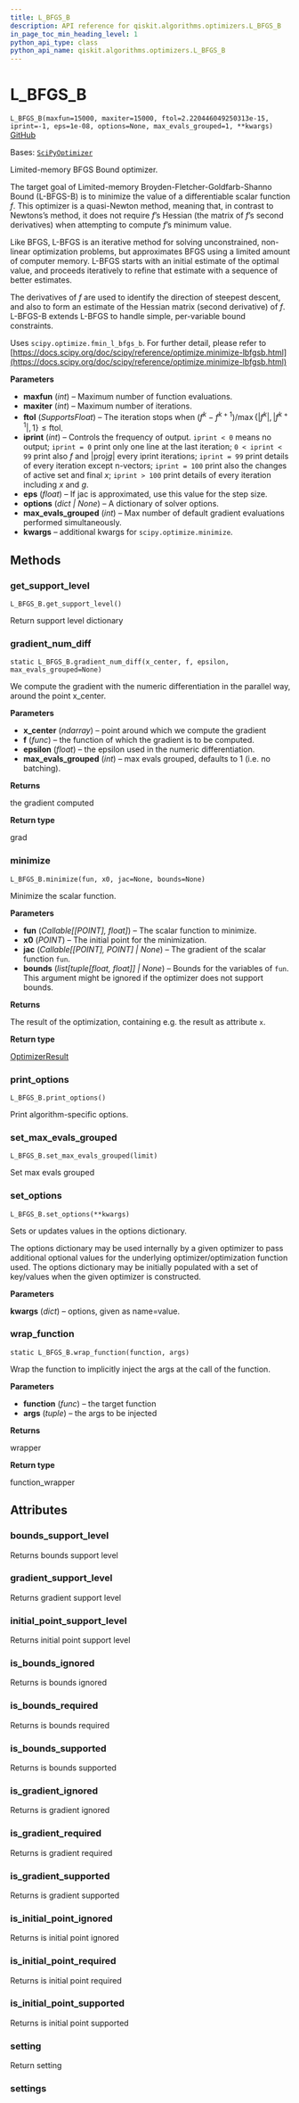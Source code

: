 ```yaml
---
title: L_BFGS_B
description: API reference for qiskit.algorithms.optimizers.L_BFGS_B
in_page_toc_min_heading_level: 1
python_api_type: class
python_api_name: qiskit.algorithms.optimizers.L_BFGS_B
---
```


<span id="l-bfgs-b" />

# L\_BFGS\_B

<span id="qiskit.algorithms.optimizers.L_BFGS_B" />

`L_BFGS_B(maxfun=15000, maxiter=15000, ftol=2.220446049250313e-15, iprint=-1, eps=1e-08, options=None, max_evals_grouped=1, **kwargs)` [GitHub](https://github.com/qiskit/qiskit/tree/stable/0.24/qiskit/algorithms/optimizers/l_bfgs_b.py "view source code")

Bases: [`SciPyOptimizer`](qiskit.algorithms.optimizers.SciPyOptimizer "qiskit.algorithms.optimizers.scipy_optimizer.SciPyOptimizer")

Limited-memory BFGS Bound optimizer.

The target goal of Limited-memory Broyden-Fletcher-Goldfarb-Shanno Bound (L-BFGS-B) is to minimize the value of a differentiable scalar function $f$. This optimizer is a quasi-Newton method, meaning that, in contrast to Newtons’s method, it does not require $f$’s Hessian (the matrix of $f$’s second derivatives) when attempting to compute $f$’s minimum value.

Like BFGS, L-BFGS is an iterative method for solving unconstrained, non-linear optimization problems, but approximates BFGS using a limited amount of computer memory. L-BFGS starts with an initial estimate of the optimal value, and proceeds iteratively to refine that estimate with a sequence of better estimates.

The derivatives of $f$ are used to identify the direction of steepest descent, and also to form an estimate of the Hessian matrix (second derivative) of $f$. L-BFGS-B extends L-BFGS to handle simple, per-variable bound constraints.

Uses `scipy.optimize.fmin_l_bfgs_b`. For further detail, please refer to [https://docs.scipy.org/doc/scipy/reference/optimize.minimize-lbfgsb.html](https://docs.scipy.org/doc/scipy/reference/optimize.minimize-lbfgsb.html)

**Parameters**

*   **maxfun** (*int*) – Maximum number of function evaluations.
*   **maxiter** (*int*) – Maximum number of iterations.
*   **ftol** (*SupportsFloat*) – The iteration stops when $(f^k - f^{k+1}) / \max\{|f^k|, |f^{k+1}|,1\} \leq \text{ftol}$.
*   **iprint** (*int*) – Controls the frequency of output. `iprint < 0` means no output; `iprint = 0` print only one line at the last iteration; `0 < iprint < 99` print also $f$ and $|\text{proj} g|$ every iprint iterations; `iprint = 99` print details of every iteration except n-vectors; `iprint = 100` print also the changes of active set and final $x$; `iprint > 100` print details of every iteration including $x$ and $g$.
*   **eps** (*float*) – If jac is approximated, use this value for the step size.
*   **options** (*dict | None*) – A dictionary of solver options.
*   **max\_evals\_grouped** (*int*) – Max number of default gradient evaluations performed simultaneously.
*   **kwargs** – additional kwargs for `scipy.optimize.minimize`.

## Methods

<span id="qiskit-algorithms-optimizers-l-bfgs-b-get-support-level" />

### get\_support\_level

<span id="qiskit.algorithms.optimizers.L_BFGS_B.get_support_level" />

`L_BFGS_B.get_support_level()`

Return support level dictionary

<span id="qiskit-algorithms-optimizers-l-bfgs-b-gradient-num-diff" />

### gradient\_num\_diff

<span id="qiskit.algorithms.optimizers.L_BFGS_B.gradient_num_diff" />

`static L_BFGS_B.gradient_num_diff(x_center, f, epsilon, max_evals_grouped=None)`

We compute the gradient with the numeric differentiation in the parallel way, around the point x\_center.

**Parameters**

*   **x\_center** (*ndarray*) – point around which we compute the gradient
*   **f** (*func*) – the function of which the gradient is to be computed.
*   **epsilon** (*float*) – the epsilon used in the numeric differentiation.
*   **max\_evals\_grouped** (*int*) – max evals grouped, defaults to 1 (i.e. no batching).

**Returns**

the gradient computed

**Return type**

grad

<span id="qiskit-algorithms-optimizers-l-bfgs-b-minimize" />

### minimize

<span id="qiskit.algorithms.optimizers.L_BFGS_B.minimize" />

`L_BFGS_B.minimize(fun, x0, jac=None, bounds=None)`

Minimize the scalar function.

**Parameters**

*   **fun** (*Callable\[\[POINT], float]*) – The scalar function to minimize.
*   **x0** (*POINT*) – The initial point for the minimization.
*   **jac** (*Callable\[\[POINT], POINT] | None*) – The gradient of the scalar function `fun`.
*   **bounds** (*list\[tuple\[float, float]] | None*) – Bounds for the variables of `fun`. This argument might be ignored if the optimizer does not support bounds.

**Returns**

The result of the optimization, containing e.g. the result as attribute `x`.

**Return type**

[OptimizerResult](qiskit.algorithms.optimizers.OptimizerResult "qiskit.algorithms.optimizers.OptimizerResult")

<span id="qiskit-algorithms-optimizers-l-bfgs-b-print-options" />

### print\_options

<span id="qiskit.algorithms.optimizers.L_BFGS_B.print_options" />

`L_BFGS_B.print_options()`

Print algorithm-specific options.

<span id="qiskit-algorithms-optimizers-l-bfgs-b-set-max-evals-grouped" />

### set\_max\_evals\_grouped

<span id="qiskit.algorithms.optimizers.L_BFGS_B.set_max_evals_grouped" />

`L_BFGS_B.set_max_evals_grouped(limit)`

Set max evals grouped

<span id="qiskit-algorithms-optimizers-l-bfgs-b-set-options" />

### set\_options

<span id="qiskit.algorithms.optimizers.L_BFGS_B.set_options" />

`L_BFGS_B.set_options(**kwargs)`

Sets or updates values in the options dictionary.

The options dictionary may be used internally by a given optimizer to pass additional optional values for the underlying optimizer/optimization function used. The options dictionary may be initially populated with a set of key/values when the given optimizer is constructed.

**Parameters**

**kwargs** (*dict*) – options, given as name=value.

<span id="qiskit-algorithms-optimizers-l-bfgs-b-wrap-function" />

### wrap\_function

<span id="qiskit.algorithms.optimizers.L_BFGS_B.wrap_function" />

`static L_BFGS_B.wrap_function(function, args)`

Wrap the function to implicitly inject the args at the call of the function.

**Parameters**

*   **function** (*func*) – the target function
*   **args** (*tuple*) – the args to be injected

**Returns**

wrapper

**Return type**

function\_wrapper

## Attributes

<span id="qiskit.algorithms.optimizers.L_BFGS_B.bounds_support_level" />

### bounds\_support\_level

Returns bounds support level

<span id="qiskit.algorithms.optimizers.L_BFGS_B.gradient_support_level" />

### gradient\_support\_level

Returns gradient support level

<span id="qiskit.algorithms.optimizers.L_BFGS_B.initial_point_support_level" />

### initial\_point\_support\_level

Returns initial point support level

<span id="qiskit.algorithms.optimizers.L_BFGS_B.is_bounds_ignored" />

### is\_bounds\_ignored

Returns is bounds ignored

<span id="qiskit.algorithms.optimizers.L_BFGS_B.is_bounds_required" />

### is\_bounds\_required

Returns is bounds required

<span id="qiskit.algorithms.optimizers.L_BFGS_B.is_bounds_supported" />

### is\_bounds\_supported

Returns is bounds supported

<span id="qiskit.algorithms.optimizers.L_BFGS_B.is_gradient_ignored" />

### is\_gradient\_ignored

Returns is gradient ignored

<span id="qiskit.algorithms.optimizers.L_BFGS_B.is_gradient_required" />

### is\_gradient\_required

Returns is gradient required

<span id="qiskit.algorithms.optimizers.L_BFGS_B.is_gradient_supported" />

### is\_gradient\_supported

Returns is gradient supported

<span id="qiskit.algorithms.optimizers.L_BFGS_B.is_initial_point_ignored" />

### is\_initial\_point\_ignored

Returns is initial point ignored

<span id="qiskit.algorithms.optimizers.L_BFGS_B.is_initial_point_required" />

### is\_initial\_point\_required

Returns is initial point required

<span id="qiskit.algorithms.optimizers.L_BFGS_B.is_initial_point_supported" />

### is\_initial\_point\_supported

Returns is initial point supported

<span id="qiskit.algorithms.optimizers.L_BFGS_B.setting" />

### setting

Return setting

<span id="qiskit.algorithms.optimizers.L_BFGS_B.settings" />

### settings


